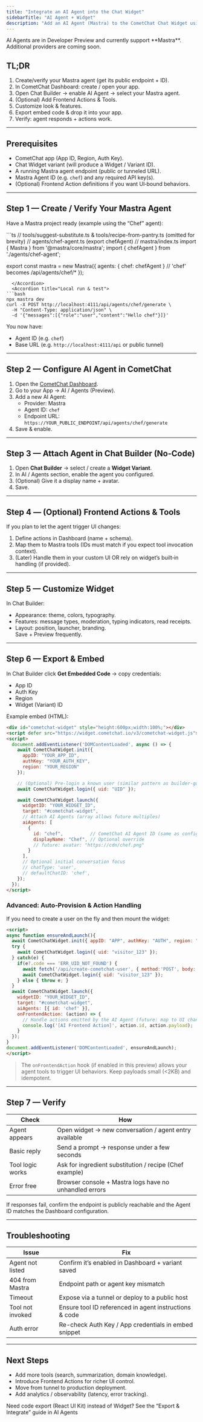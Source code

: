 ```yaml
---
title: "Integrate an AI Agent into the Chat Widget"
sidebarTitle: "AI Agent + Widget"
description: "Add an AI Agent (Mastra) to the CometChat Chat Widget using the no‑code builder and a simple embed."
---
```


<Callout>
AI Agents are in Developer Preview and currently support **Mastra**. Additional providers are coming soon.
</Callout>

## TL;DR
1. Create/verify your Mastra agent (get its public endpoint + ID).  
2. In CometChat Dashboard: create / open your app.  
3. Open Chat Builder → enable AI Agent → select your Mastra agent.  
4. (Optional) Add Frontend Actions & Tools.  
5. Customize look & features.  
6. Export embed code & drop it into your app.  
7. Verify: agent responds + actions work.

---

## Prerequisites

- CometChat app (App ID, Region, Auth Key).
- Chat Widget variant (will produce a Widget / Variant ID).
- A running Mastra agent endpoint (public or tunneled URL).
- Mastra Agent ID (e.g. `chef`) and any required API key(s).
- (Optional) Frontend Action definitions if you want UI‑bound behaviors.

---

## Step 1 — Create / Verify Your Mastra Agent

Have a Mastra project ready (example using the “Chef” agent):

<AccordionGroup>
  <Accordion title="Minimal example (tools + agent)">
```ts
// tools/suggest-substitute.ts & tools/recipe-from-pantry.ts (omitted for brevity)
// agents/chef-agent.ts (export chefAgent)
// mastra/index.ts
import { Mastra } from '@mastra/core/mastra';
import { chefAgent } from './agents/chef-agent';

export const mastra = new Mastra({
  agents: { chef: chefAgent } // 'chef' becomes /api/agents/chef/*
});
```
  </Accordion>
  <Accordion title="Local run & test">
```bash
npx mastra dev
curl -X POST http://localhost:4111/api/agents/chef/generate \
  -H "Content-Type: application/json" \
  -d '{"messages":[{"role":"user","content":"Hello chef"}]}'
```
  </Accordion>
</AccordionGroup>

You now have:
- Agent ID (e.g. `chef`)
- Base URL (e.g. `http://localhost:4111/api` or public tunnel)

---

## Step 2 — Configure AI Agent in CometChat

1. Open the [CometChat Dashboard](https://app.cometchat.com/).  
2. Go to your App → AI / Agents (Preview).  
3. Add a new AI Agent:
   - Provider: Mastra  
   - Agent ID: `chef`  
   - Endpoint URL: `https://YOUR_PUBLIC_ENDPOINT/api/agents/chef/generate`  
4. Save & enable.

---

## Step 3 — Attach Agent in Chat Builder (No‑Code)

1. Open **Chat Builder** → select / create a **Widget Variant**.  
2. In AI / Agents section, enable the agent you configured.  
3. (Optional) Give it a display name + avatar.  
4. Save.

---

## Step 4 — (Optional) Frontend Actions & Tools

If you plan to let the agent trigger UI changes:
1. Define actions in Dashboard (name + schema).  
2. Map them to Mastra tools (IDs must match if you expect tool invocation context).  
3. (Later) Handle them in your custom UI OR rely on widget’s built‑in handling (if provided).

---

## Step 5 — Customize Widget

In Chat Builder:
- Appearance: theme, colors, typography.  
- Features: message types, moderation, typing indicators, read receipts.  
- Layout: position, launcher, branding.  
Save + Preview frequently.

---

## Step 6 — Export & Embed

In Chat Builder click **Get Embedded Code** → copy credentials:
- App ID
- Auth Key
- Region
- Widget (Variant) ID

Example embed (HTML):

```html lines highlight={5-7,20-34}
<div id="cometchat-widget" style="height:600px;width:100%;"></div>
<script defer src="https://widget.cometchat.io/v3/cometchat-widget.js"></script>
<script>
  document.addEventListener('DOMContentLoaded', async () => {
    await CometChatWidget.init({
      appID: "YOUR_APP_ID",
      authKey: "YOUR_AUTH_KEY",
      region: "YOUR_REGION"
    });

    // (Optional) Pre-login a known user (similar pattern as builder-guide-html)
    await CometChatWidget.login({ uid: "UID" });

    await CometChatWidget.launch({
      widgetID: "YOUR_WIDGET_ID",
      target: "#cometchat-widget",
      // Attach AI Agents (array allows future multiples)
      aiAgents: [
        {
          id: "chef",          // CometChat AI Agent ID (same as configured)
          displayName: "Chef", // Optional override
          // future: avatar: "https://cdn/chef.png"
        }
      ],
      // Optional initial conversation focus
      // chatType: 'user',
      // defaultChatID: 'chef',
    });
  });
</script>
```

### Advanced: Auto‑Provision & Action Handling

If you need to create a user on the fly and then mount the widget:

```html
<script>
async function ensureAndLaunch(){
  await CometChatWidget.init({ appID: "APP", authKey: "AUTH", region: "REGION" });
  try {
    await CometChatWidget.login({ uid: "visitor_123" });
  } catch(e) {
    if(e?.code === 'ERR_UID_NOT_FOUND') {
      await fetch('/api/create-cometchat-user', { method:'POST', body: JSON.stringify({ uid: 'visitor_123' })});
      await CometChatWidget.login({ uid: "visitor_123" });
    } else { throw e; }
  }
  await CometChatWidget.launch({
    widgetID: "YOUR_WIDGET_ID",
    target: "#cometchat-widget",
    aiAgents: [{ id: 'chef' }],
    onFrontendAction: (action) => {
      // Handle actions emitted by the AI Agent (future: map to UI changes)
      console.log('[AI Frontend Action]', action.id, action.payload);
    }
  });
}
document.addEventListener('DOMContentLoaded', ensureAndLaunch);
</script>
```

> The `onFrontendAction` hook (if enabled in this preview) allows your agent tools to trigger UI behaviors. Keep payloads small (\<2KB) and idempotent.

---

## Step 7 — Verify

| Check | How |
|-------|-----|
| Agent appears | Open widget → new conversation / agent entry available |
| Basic reply | Send a prompt → response under a few seconds |
| Tool logic works | Ask for ingredient substitution / recipe (Chef example) |
| Error free | Browser console + Mastra logs have no unhandled errors |

<Callout>
If responses fail, confirm the endpoint is publicly reachable and the Agent ID matches the Dashboard configuration.
</Callout>

---

## Troubleshooting

| Issue | Fix |
|-------|-----|
| Agent not listed | Confirm it’s enabled in Dashboard + variant saved |
| 404 from Mastra | Endpoint path or agent key mismatch |
| Timeout | Expose via a tunnel or deploy to a public host |
| Tool not invoked | Ensure tool ID referenced in agent instructions & code |
| Auth error | Re-check Auth Key / App credentials in embed snippet |

---

## Next Steps

- Add more tools (search, summarization, domain knowledge).  
- Introduce Frontend Actions for richer UI control.  
- Move from tunnel to production deployment.  
- Add analytics / observability (latency, error tracking).  

Need code export (React UI Kit) instead of Widget? See the “Export & Integrate” guide in AI Agents